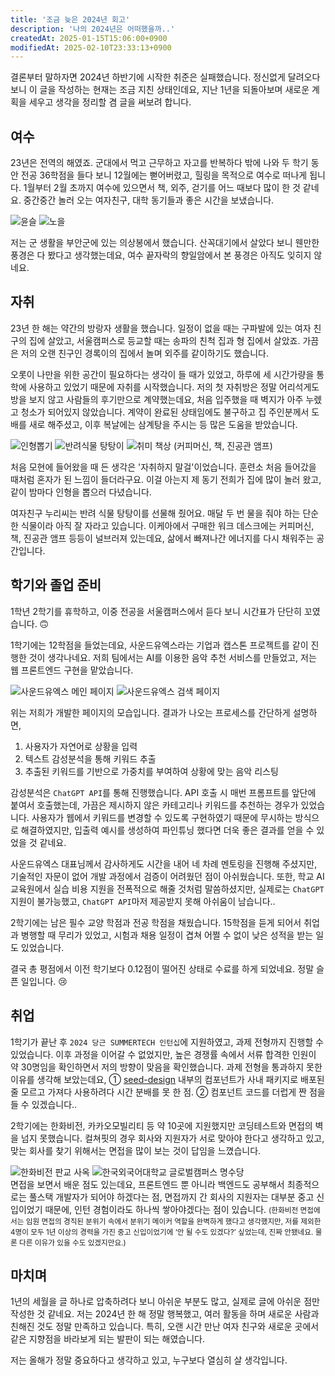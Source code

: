 ```yaml
---
title: '조금 늦은 2024년 회고'
description: '나의 2024년은 어떠했을까..'
createdAt: 2025-01-15T15:06:00+0900
modifiedAt: 2025-02-10T23:33:13+0900
---
```


결론부터 말하자면 2024년 하반기에 시작한 취준은 실패했습니다. 정신없게 달려오다 보니 이 글을 작성하는 현재는 조금 지친 상태인데요, 지난 1년을 되돌아보며 새로운 계획을 세우고 생각을 정리할 겸 글을 써보려 합니다.

## 여수
23년은 전역의 해였죠. 군대에서 먹고 근무하고 자고를 반복하다 밖에 나와 두 학기 동안 전공 36학점을 들다 보니 12월에는 뻗어버렸고, 힐링을 목적으로 여수로 떠나게 됩니다. 1월부터 2월 초까지 여수에 있으면서 책, 외주, 걷기를 어느 때보다 많이 한 것 같네요. 중간중간 놀러 오는 여자친구, 대학 동기들과 좋은 시간을 보냈습니다.

<div className="image-wrapper expand">
  <img src="https://hstatic.haklee.me/content/articles/2025-01-2024-reflection/sun-glitter.webp" alt="윤슬"
       draggable={false} />
  <img src="https://hstatic.haklee.me/content/articles/2025-01-2024-reflection/sunset.webp" alt="노을"
       draggable={false} />
</div>

저는 군 생활을 부안군에 있는 의상봉에서 했습니다. 산꼭대기에서 살았다 보니 웬만한 풍경은 다 봤다고 생각했는데요, 여수 끝자락의 향일암에서 본 풍경은 아직도 잊히지 않네요.

## 자취

23년 한 해는 약간의 방랑자 생활을 했습니다. 일정이 없을 때는 구파발에 있는 여자 친구의 집에 살았고, 서울캠퍼스로 등교할 때는 송파의 친척 집과 형 집에서 살았죠. 가끔은 저의 오랜 친구인 경록이의 집에서 놀며 외주를 같이하기도 했습니다.

오롯이 나만을 위한 공간이 필요하다는 생각이 들 때가 있었고, 하루에 세 시간가량을 통학에 사용하고 있었기 때문에 자취를 시작했습니다. 저의 첫 자취방은 정말 어리석게도 방을 보지 않고 사람들의 후기만으로 계약했는데요, 처음 입주했을 때 벽지가 아주 누렜고 청소가 되어있지 않았습니다. 계약이 완료된 상태임에도 불구하고 집 주인분께서 도배를 새로 해주셨고, 이후 복날에는 삼계탕을 주시는 등 많은 도움을 받았습니다.

<div className="image-wrapper expand">
  <img src="https://hstatic.haklee.me/content/articles/2025-01-2024-reflection/doll.webp" alt="인형뽑기"
       draggable={false} />
  <img src="https://hstatic.haklee.me/content/articles/2025-01-2024-reflection/tangtang.webp" alt="반려식물 탕탕이"
       draggable={false} />
  <img src="https://hstatic.haklee.me/content/articles/2025-01-2024-reflection/workdesk.webp"
       alt="취미 책상 (커피머신, 책, 진공관 앰프)" draggable={false} />
</div>

처음 모현에 들어왔을 때 든 생각은 '자취하지 말걸'이었습니다. 훈련소 처음 들어갔을 때처럼 혼자가 된 느낌이 들더라구요. 이걸 아는지 제 동기 전희가 집에 많이 놀러 왔고, 같이 밤마다 인형을 뽑으러 다녔습니다.

여자친구 누리씨는 반려 식물 탕탕이를 선물해 줬어요. 매달 두 번 물을 줘야 하는 단순한 식물이라 아직 잘 자라고 있습니다. 이케아에서 구매한 워크 데스크에는 커피머신, 책, 진공관 앰프 등등이 널브러져 있는데요, 삶에서 빠져나간 에너지를 다시 채워주는 공간입니다.

## 학기와 졸업 준비

1학년 2학기를 휴학하고, 이중 전공을 서울캠퍼스에서 듣다 보니 시간표가 단단히 꼬였습니다. 🙃

1학기에는 12학점을 들었는데요, 사운드유엑스라는 기업과 캡스톤 프로젝트를 같이 진행한 것이 생각나네요. 저희 팀에서는 AI를 이용한 음악 추천 서비스를 만들었고, 저는 웹 프론트엔드 구현을 맡았습니다.

<div className="image-wrapper expand">
  <img src="https://hstatic.haklee.me/content/articles/2025-01-2024-reflection/soundux-main.webp" alt="사운드유엑스 메인 페이지"
       draggable={false} />
  <img src="https://hstatic.haklee.me/content/articles/2025-01-2024-reflection/soundux-search.webp" alt="사운드유엑스 검색 페이지"
       draggable={false} />
</div>

위는 저희가 개발한 페이지의 모습입니다. 결과가 나오는 프로세스를 간단하게 설명하면,

1. 사용자가 자연어로 상황을 입력
2. 텍스트 감성분석을 통해 키워드 추출
3. 추출된 키워드를 기반으로 가중치를 부여하여 상황에 맞는 음악 리스팅

감성분석은 `ChatGPT API`를 통해 진행했습니다. API 호출 시 매번 프롬프트를 앞단에 붙여서 호출했는데, 가끔은 제시하지 않은 카테고리나 키워드를 추천하는 경우가 있었습니다. 사용자가 웹에서 키워드를 변경할 수 있도록 구현하였기 때문에 무시하는 방식으로 해결하였지만, 입출력 예시를 생성하여 파인튜닝 했다면 더욱 좋은 결과를 얻을 수 있었을 것 같네요.

사운드유엑스 대표님께서 감사하게도 시간을 내어 네 차례 멘토링을 진행해 주셨지만, 기술적인 자문이 없어 개발 과정에서 검증이 어려웠던 점이 아쉬웠습니다. 또한, 학교 AI 교육원에서 실습 비용 지원을 전폭적으로 해줄 것처럼 말씀하셨지만, 실제로는 `ChatGPT` 지원이 불가능했고, `ChatGPT API`마저 제공받지 못해 아쉬움이 남습니다..

2학기에는 남은 필수 교양 학점과 전공 학점을 채웠습니다. 15학점을 듣게 되어서 취업과 병행할 때 무리가 있었고, 시험과 채용 일정이 겹쳐 어쩔 수 없이 낮은 성적을 받는 일도 있었습니다.

결국 총 평점에서 이전 학기보다 0.12점이 떨어진 상태로 수료를 하게 되었네요. 정말 슬픈 일입니다. 😢

## 취업

1학기가 끝난 후 `2024 당근 SUMMERTECH 인턴십`에 지원하였고, 과제 전형까지 진행할 수 있었습니다. 이후 과정을 이어갈 수 없었지만, 높은 경쟁률 속에서 서류 합격한 인원이 약 30명임을 확인하면서 저의 방향이 맞음을 확인했습니다. 과제 전형을 통과하지 못한 이유를 생각해 보았는데요, ① [seed-design](https://seed-design.io/) 내부의 컴포넌트가 사내 패키지로 배포된 줄 모르고 가져다 사용하려다 시간 분배를 못 한 점. ② 컴포넌트 코드를 더럽게 짠 점을 들 수 있겠습니다..

2학기에는 한화비전, 카카오모빌리티 등 약 10곳에 지원했지만 코딩테스트와 면접의 벽을 넘지 못했습니다. 컬쳐핏의 경우 회사와 지원자가 서로 맞아야 한다고 생각하고 있고, 맞는 회사를 찾기 위해서는 면접을 많이 보는 것이 답임을 느꼈습니다.

<div className="image-wrapper expand">
  <img src="https://hstatic.haklee.me/content/articles/2025-01-2024-reflection/hanwhavision.webp" alt="한화비전 판교 사옥"
       draggable={false} />
  <img src="https://hstatic.haklee.me/content/articles/2025-01-2024-reflection/hufsglobal.webp"
       alt="한국외국어대학교 글로벌캠퍼스 명수당"
       draggable={false} />
</div>
면접을 보면서 배운 점도 있는데요, 프론트엔드 뿐 아니라 백엔드도 공부해서 최종적으로는 풀스택 개발자가 되어야 하겠다는 점, 면접까지 간 회사의 지원자는 대부분 중고 신입이었기 때문에, 인턴 경험이라도 하나씩 쌓아야겠다는 점이 있습니다.
<small>(한화비전 면접에서는 임원 면접의 경직된 분위기 속에서 분위기 메이커 역할을 완벽하게 했다고 생각했지만, 저를 제외한 4명이 모두 1년 이상의 경력을 가진 중고 신입이었기에 ‘안 될 수도 있겠다?’
  싶었는데, 진짜 안됐네요. 물론 다른 이유가 있을 수도 있겠지만요.)</small>

## 마치며
1년의 세월을 글 하나로 압축하려다 보니 아쉬운 부분도 많고, 실제로 글에 아쉬운 점만 작성한 것 같네요. 저는 2024년 한 해 정말 행복했고, 여러 활동을 하며 새로운 사람과 친해진 것도 정말 만족하고 있습니다. 특히, 오랜 시간 만난 여자 친구와 새로운 곳에서 같은 지향점을 바라보게 되는 발판이 되는 해였습니다.

저는 올해가 정말 중요하다고 생각하고 있고, 누구보다 열심히 살 생각입니다.